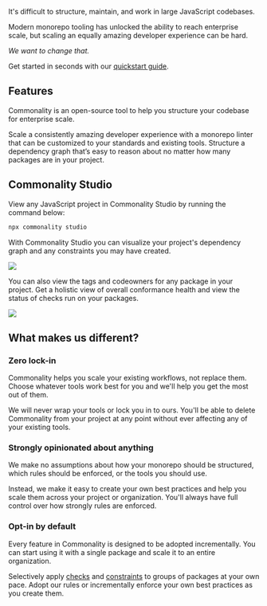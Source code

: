 It's difficult to structure, maintain, and work in large JavaScript codebases.

Modern monorepo tooling has unlocked the ability to reach enterprise scale, but scaling an equally amazing developer experience can be hard.

*We want to change that.*

Get started in seconds with our [quickstart guide](/quickstart).

## Features

Commonality is an open-source tool to help you structure your codebase for enterprise scale.

<CardGroup cols={1}>
  <Card title="The most flexible monorepo linter" href="/checks/introduction" icon="box-check">
    Scale a consistently amazing developer experience with a monorepo linter that can be customized to your standards and existing tools.
  </Card>
  <Card title="The easiest way to organize your dependency graph" icon="diagram-project" href="/constraints/introduction">
    Structure a dependency graph that’s easy to reason about no matter how many packages are in your project.
  </Card>
</CardGroup>

## Commonality Studio
View any JavaScript project in Commonality Studio by running the command below:
```bash
npx commonality studio
```

With Commonality Studio you can visualize your project's dependency graph and any constraints you may have created.
<Frame>
 <img src="/images/studio-dark.png"/>
</Frame>

You can also view the tags and codeowners for any package in your project. Get a holistic view of overall conformance health and view the status of checks run on your packages.

<Frame>
 <img src="/images/studio-checks.png"/>
</Frame>

## What makes us different?

### Zero lock-in

Commonality helps you scale your existing workflows, not replace them. Choose whatever tools work best for you and we'll help you get the most out of them.

We will never wrap your tools or lock you in to ours. You'll be able to delete Commonality from your project at any point without ever affecting any of your existing tools.

### Strongly opinionated about anything

We make no assumptions about how your monorepo should be structured, which rules should be enforced, or the tools you should use.

Instead, we make it easy to create your own best practices and help you scale them across your project or organization.
You'll always have full control over how strongly rules are enforced.

### Opt-in by default

Every feature in Commonality is designed to be adopted incrementally. You can start using it with a single package and scale it to an entire organization.

Selectively apply [checks](/checks) and [constraints](/constraints) to groups of packages at your own pace. Adopt our rules or incrementally enforce your own best practices as you create them.
